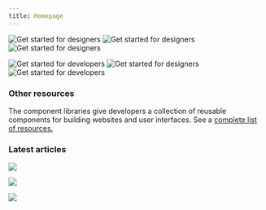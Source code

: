 ```yaml
---
title: Homepage
---
```




<FeatureCard
    color="dark"
    href="/get-started/design"
    subTitle="Start"
    title="Designing"
    actionIcon="arrowRight"
    className="homepage-feature"
    >

<ArtDirection>

![Get started for designers](homepage/images/getting-started-designers-mobile.png)
![Get started for designers](homepage/images/getting-started-designers-tablet.png)
![Get started for designers](homepage/images/getting-started-designers.png)

</ArtDirection>

</FeatureCard>

<FeatureCard
    color="dark"
    href="/get-started/develop/vanilla"
    subTitle="Start"
    title="Developing"
    actionIcon="arrowRight"
    className="homepage-feature"
    >

<ArtDirection>

![Get started for developers](homepage/images/getting-started-developers-mobile.png)
![Get started for designers](homepage/images/getting-started-developers-tablet.png)
![Get started for developers](homepage/images/getting-started-developers.png)

</ArtDirection>

</FeatureCard>

### Other resources

The component libraries give developers a collection of reusable components for
building websites and user interfaces. See a
[complete list of resources.](/resources)

<Row className="resource-card-group">
<Column colLg={4} colMd={4} noGutterSm>
  <ResourceCard
    color="dark"
    subTitle="Sketch libraries"
    href="/resources#theme-libraries"
    >
      <MdxIcon name="sketch" />
  </ResourceCard>
</Column>
<Column colLg={4} colMd={4}  noGutterSm>
  <ResourceCard
    color="dark"
    subTitle="Carbon Components"
    href="https://github.com/carbon-design-system/carbon/tree/master/packages/components"
    >

<MdxIcon name="github" color="inverse" />

  </ResourceCard>
</Column>
<Column colLg={4} colMd={4} noGutterSm>
  <ResourceCard
    color="dark"
    subTitle="Carbon Components React"
    href="https://github.com/carbon-design-system/carbon/tree/master/packages/react"
    >

<MdxIcon name="github" color="inverse" />

  </ResourceCard>
</Column>
<Column colLg={4} colMd={4} noGutterSm>
  <ResourceCard
    color="dark"
    subTitle="Carbon Components Angular"
    href="https://github.com/IBM/carbon-components-angular"
    >

<MdxIcon name="github" color="inverse" />

  </ResourceCard>
</Column>
<Column colLg={4} colMd={4} noGutterSm>
  <ResourceCard
    color="dark"
    subTitle="Carbon Components Vue"
    href="https://github.com/carbon-design-system/carbon-components-vue"
    >

<MdxIcon name="github" color="inverse" />

  </ResourceCard>
</Column>
</Row>

### Latest articles

<Row>
<Column colLg={4} colMd={4} noGutterMdLeft>
<ArticleCard
    color="dark"
    title="What’s around the IBM Carbon corner: October 🎃"
    author="Josefina Mancilla"
    date="September 6, 2019"
    href="https://medium.com/carbondesign/whats-around-the-carbon-corner-october-a47532f2933"
    >

![](/resources/images/october_release.png)

</ArticleCard>
</Column>
<Column colLg={4} colMd={4} noGutterMdLeft>
<ArticleCard
    color="dark"
    title="Carbon for IBM Security"
    author="Jen Downs"
    date="August 20, 2019"
    href="https://medium.com/carbondesign/carbon-for-ibm-security-986ccfe5c012"
    >

![](resources/images/security_pic.png)

</ArticleCard>
</Column>
<Column colLg={4} colMd={4}  noGutterMdLeft>
<ArticleCard
    color="dark"
    title="Carbon: July recap + August preview"
    author="Josefina Mancilla"
    date="July 26, 2019"
    href="https://medium.com/carbondesign/carbon-july-preview-whats-coming-in-august-7a2483ea6ac9"
    >

![](/resources/images/Aug_preview_rev_2.png)

</ArticleCard>
</Column>
</Row>
